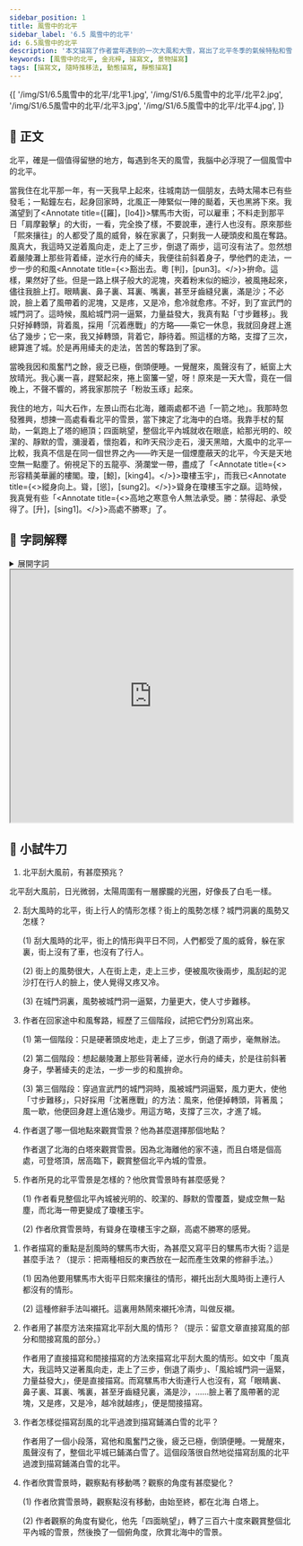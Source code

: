 ```yaml
---
sidebar_position: 1
title: 風雪中的北平
sidebar_label: '6.5 風雪中的北平'
id: 6.5風雪中的北平
description: '本文描寫了作者當年遇到的一次大風和大雪，寫出了北平冬季的氣候特點和雪後的壯麗景觀，抒發了對這個城市的留戀之情。'
keywords: [風雪中的北平, 金兆梓, 描寫文, 景物描寫]
tags: [描寫文, 隨時推移法, 動態描寫, 靜態描寫]
---
```


<Author name="金兆梓" />

<Carousel>
  {[
    '/img/S1/6.5風雪中的北平/北平1.jpg',
    '/img/S1/6.5風雪中的北平/北平2.jpg',
    '/img/S1/6.5風雪中的北平/北平3.jpg',
    '/img/S1/6.5風雪中的北平/北平4.jpg',
  ]}
</Carousel>

## 📖 正文

<div className="main prose">

<Annotate title="即北京，民國初年建都南京，北京改稱北平。1949 年中華人民共和國成立，以北平為首都，復稱北京。">北平</Annotate>，確是一個值得留戀的地方，每遇到冬天的風雪，我腦中必浮現了一個風雪中的北平。

當我住在北平那一年，有一天我早上起來，往城南訪一個朋友，去時太陽本已有些<Annotate title="北方土話颳大風之前，日光微弱，太陽周圍有一層朦朧的光圈，看起來好像長了白一樣，稱為發毛。">發毛</Annotate>；一點鐘左右，起身回家時，北風正一陣緊似一陣的颳着，天也黑將下來。我滿望到了<Annotate title={<Py>[羅]，[lo4]</Py>}>騾</Annotate>馬市大街，可以雇車；不料走到那平日「<Annotate title="肩膊和肩膊相摩，車輪和車輪相撞。形容人車絡繹不絕，熱鬧擁擠。轂，車輪的中心部分，借代為車輪。粵 [谷]，[guk7]。">肩摩轂擊</Annotate>」的大街，一看，完全換了樣，不要說車，連行人也沒有。原來那些「<Annotate title="形容行人來往眾多，非常熱鬧。攘，粵 [羊]，[joeng4]。">熙來攘往</Annotate>」的人都受了風的威脅，躲在家裏了，只剩我一人硬頭皮和風在奪路。風真大，我這時又逆着風向走，走上了三步，倒退了兩步，這可沒有法了。忽然想着<Annotate title="位於浙江桐廬富春江，又稱七里灘、七里瀨。傳說是東漢嚴光隱居垂釣的地方。">嚴陵灘</Annotate>上那些背着<Annotate title="拉船前進的粗繩。粵 [牽]，[hin1]。">縴</Annotate>，逆水行舟的縴夫，我便往前斜着身子，學他們的走法，一步一步的和風<Annotate title={<>豁出去。粵 [判]，[pun3]。</>}>拚</Annotate>命。這樣，果然好了些。但是一路上棋子般大的泥塊，夾着粉末似的細沙，被風捲起來，儘往我臉上打。眼睛裏、鼻子裏、耳裏、嘴裏，甚至牙齒縫兒裏，滿是沙；不必說，臉上着了風帶着的泥塊，又是疼，又是冷，愈冷就愈疼。不好，到了宣武門的城門洞了。這時候，風給城門洞一逼緊，力量益發大，我真有點「寸步難移」。我只好掉轉頭，背着風，採用「沉着應戰」的方略——乘它一休息，我就回身趕上進佔了幾步；它一來，我又掉轉頭，背着它，靜待着。照這樣的方略，支撐了三次，總算進了城。於是再用縴夫的走法，苦苦的奪路到了家。

當晚我因和風奮鬥之餘，疲乏已極，倒頭便睡。一覺醒來，風聲沒有了，紙窗上大放晴光。我心裏一喜，趕緊起來，捲上窗簾一望，呀！原來是一天大雪，竟在一個晚上，不聲不響的，將我家那院子「<Annotate title="白粉裝飾的，白玉雕成的。這裏比喻院中的景物被白雪覆蓋起來的樣子。">粉妝玉琢</Annotate>」起來。

我住的地方，叫大石作，左景山而右北海，離兩處都不過「一箭之地」。我那時忽發雅興，想揀一高處看看北平的雪景，當下揀定了北海中的白塔。我靠手杖的幫助，一氣跑上了塔的絕頂；四面眺望，整個北平內城就收在眼底，給那光明的、皎潔的、靜默的雪，瀰漫着，懷抱着，和昨天飛沙走石，漫天黑暗，大風中的北平一比較，我真不信是在同一個世界之內——昨天是一個煙塵蔽天的北平，今天是天地空無一點塵了。俯視足下的五龍亭、漪瀾堂一帶，盡成了「<Annotate title={<>形容精美華麗的樓閣。瓊，<Py>[鯨]，[king4]。</Py></>}>瓊樓玉宇</Annotate>」，而我已<Annotate title={<>縱身向上。聳，<Py>[慫]，[sung2]。</Py></>}>聳身</Annotate>在瓊樓玉宇之巔。這時候，我真覺有些「<Annotate title={<>高地之寒意令人無法承受。勝：禁得起、承受得了。<Py>[升]，[sing1]。</Py></>}>高處不勝寒</Annotate>」了。

</div>

## 💬 字詞解釋

<details>
  <summary>展開字詞</summary>

1. 北平：即北京，民國初年建都南京，北京改稱北平。1949 年中華人民共和國成立，以北平為首都，復稱北京。

2. 發毛：北方土話颳大風之前，日光微弱，太陽周圍有一層朦朧的光圈，看起來好像長了白一樣，稱為發毛。

3. 肩摩轂擊：肩膊和肩膊相摩，車輪和車輪相撞。形容人車絡繹不絕，熱鬧擁擠。轂，車輪的中心部分，借代為車輪。<Py>[谷]，[guk7]。</Py>

4. 熙來攘往：形容行人來往眾多，非常熱鬧。攘，<Py>[羊]，[joeng4]。</Py>

5. 嚴陵灘：位於浙江桐廬富春江，又稱七里灘、七里瀨。傳說是東漢嚴光隱居垂釣的地方。

6. 縴：拉船前進的粗繩。<Py>[牽]，[hin1]。</Py>

7. 拚：豁出去。<Py>[判]，[pun3]。</Py>

8. 粉妝玉琢：白粉裝飾的，白玉雕成的。這裏比喻院中的景物被白雪覆蓋起來的樣子。

9. 瓊樓玉宇：形容精美華麗的樓閣。瓊，<Py>[鯨]，[king4]。</Py>

10. 聳身：縱身向上。聳，<Py>[慫]，[sung2]。</Py>

11. 高處不勝寒：高地之寒意令人無法承受。勝：禁得起、承受得了。<Py>[升]，[sing1]。</Py>

</details>

<iframe src="https://www.google.com/maps/embed?pb=!1m46!1m12!1m3!1d4721.593144729981!2d116.37492275978136!3d39.8881682462924!2m3!1f0!2f0!3f0!3m2!1i1024!2i768!4f13.1!4m31!3e2!4m5!1s0x35f04d7becb34f1b%3A0x50665cb0c834365f!2z5Lit5ZyL5YyX5Lqs5biC6KW_5Z-O5Yy66aqh6ams5biC5aSn6KGX!3m2!1d39.889379999999996!2d116.37973!4m5!1s0x35f05280e84312bb%3A0xc20508e3af6e0aca!2z5Lit5ZyL5YyX5Lqs5biC6KW_5Z-O5Y2A5a6j5q2m6ZaA!3m2!1d39.899723!2d116.374314!4m5!1s0x35f052e733d8f6e7%3A0x3610439e65614ccd!2z5Lit5ZyL5YyX5Lqs5biC6KW_5Z-O5Yy65pmv5bGx6KW_6KGXNDblj7flpKfnn7PkvZzog6HlkIwz6Jmf!3m2!1d39.924800999999995!2d116.393811!4m5!1s0x35f052e0cf4da489%3A0x95549f0b9c7f635b!2z5Lit5ZyL5YyX5Lqs6KW_5Z-O5Y2A5pmv5bGx6KW_6KGX5pmv5bGx5YWs5ZyS!3m2!1d39.9250988!2d116.3968433!4m5!1s0x35f052e6b32b6159%3A0xe22c80c89d0ec575!2z5Lit5ZyL5YyX5Lqs5biC6KW_5Z-O5Yy65paH5rSl6KGX5YyX5rW35YWs5ZyS!3m2!1d39.925447399999996!2d116.38926389999999!5e0!3m2!1sen!2shk!4v1647883394195!5m2!1sen!2shk" width="100%" height="450" style={{border:0}} allowFullScreen loading="lazy"></iframe>

<!-- 
## 📺 影片導讀

<Tabs>
  <TabItem value="" default>
    <Youtube />
  </TabItem>
</Tabs>

## 🌈 課文賞析

## 🦹 名人小傳

## 📚 比較閱讀


<Quiz {...{data}} />
 -->

## 🚀 小試牛刀

<Tabs>
  <TabItem value="內容討論" default>

1. 北平刮大風前，有甚麼預兆？

  <Task>北平刮大風前，日光微弱，太陽周圍有一層朦朧的光圈，好像長了白毛一樣。</Task>

2.  刮大風時的北平，街上行人的情形怎樣？街上的風勢怎樣？城門洞裏的風勢又怎樣？

    <Task>

    (1) 刮大風時的北平，街上的情形與平日不同，人們都受了風的威脅，躲在家裏，街上沒有了車，也沒有了行人。

    (2) 街上的風勢很大，人在街上走，走上三步，便被風吹後兩步，風刮起的泥沙打在行人的臉上，使人覺得又疼又冷。

    (3) 在城門洞裏，風勢被城門洞一逼緊，力量更大，使人寸步難移。

    </Task>

3.  作者在回家途中和風奪路，經歷了三個階段，試把它們分別寫出來。

    <Task>

    (1) 第一個階段：只是硬著頭皮地走，走上了三步，倒退了兩步，毫無辦法。

    (2) 第二個階段：想起嚴陵灘上那些背著縴，逆水行舟的縴夫，於是往前斜著身子，學著縴夫的走法，一步一步的和風拚命。

    (3) 第三個階段：穿過宣武門的城門洞時，風被城門洞逼緊，風力更大，使他「寸步難移」，只好採用「沈著應戰」的方法：風來，他便掉轉頭，背著風；風一歇，他便回身趕上進佔幾步。用這方略，支撐了三次，才進了城。

    </Task>

4.  作者選了哪一個地點來觀賞雪景？他為甚麼選擇那個地點？

    <Task>作者選了北海的白塔來觀賞雪景。因為北海離他的家不遠，而且白塔是個高處，可登塔頂，居高臨下，觀賞整個北平內城的雪景。</Task>

5.  作者所見的北平雪景是怎樣的？他欣賞雪景時有甚麼感覺？

    <Task>

    (1) 作者看見整個北平內城被光明的、皎潔的、靜默的雪覆蓋，變成空無一點塵，而北海一帶更變成了瓊樓玉宇。

    (2) 作者欣賞雪景時，有聳身在瓊樓玉宇之巔，高處不勝寒的感覺。

    </Task>
  
</TabItem>
  
  <TabItem value="作法討論">

1.  作者描寫的重點是刮風時的騾馬市大街，為甚麼又寫平日的騾馬市大街？這是甚麼手法？（提示：把兩種相反的東西放在一起而產生效果的修辭手法。）

    <Task>

    (1) 因為他要用騾馬市大街平日熙來攘往的情形，襯托出刮大風時街上連行人都沒有的情形。

    (2) 這種修辭手法叫襯托。這裏用熱鬧來襯托冷清，叫做反襯。

    </Task>

2.  作者用了甚麼方法來描寫北平刮大風的情形？（提示：留意文章直接寫風的部分和間接寫風的部分。）

    <Task>作者用了直接描寫和間接描寫的方法來描寫北平刮大風的情形。如文中「風真大，我這時又逆著風向走，走上了三步，倒退了兩步」、「風給城門洞一逼緊，力量益發大」，便是直接描寫。而寫騾馬市大街連行人也沒有，寫「眼睛裏、鼻子裏、耳裏、嘴裏，甚至牙齒縫兒裏，滿是沙，……臉上著了風帶著的泥塊，又是疼，又是冷，越冷就越疼」，便是間接描寫。</Task>

3.  作者怎樣從描寫刮風的北平過渡到描寫鋪滿白雪的北平？

    <Task>作者用了一個小段落，寫他和風奮鬥之後，疲乏已極，倒頭便睡。一覺醒來，風聲沒有了，整個北平城已鋪滿白雪了。這個段落很自然地從描寫刮風的北平過渡到描寫鋪滿白雪的北平。</Task>

4.  作者欣賞雪景時，觀察點有移動嗎？觀察的角度有甚麼變化？

    <Task>

    (1) 作者欣賞雪景時，觀察點沒有移動，由始至終，都在北海 白塔上。

    (2) 作者觀察的角度有變化，他先「四面眺望」，轉了三百六十度來觀賞整個北平內城的雪景，然後換了一個俯角度，欣賞北海中的雪景。

    </Task>

</TabItem>
</Tabs>